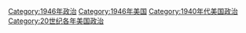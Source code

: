 [[Category:1946年政治|Category:1946年政治]]
[[Category:1946年美国|Category:1946年美国]]
[[Category:1940年代美国政治|Category:1940年代美国政治]]
[[Category:20世纪各年美国政治|Category:20世纪各年美国政治]]